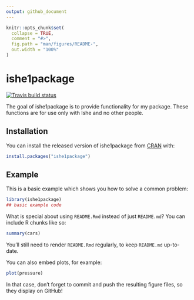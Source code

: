 ```yaml
---
output: github_document
---
```


<!-- README.md is generated from README.Rmd. Please edit that file -->

```r
knitr::opts_chunk$set(
  collapse = TRUE,
  comment = "#>",
  fig.path = "man/figures/README-",
  out.width = "100%"
)
```

# ishe1package

<!-- badges: start -->
[![Travis build status](https://travis-ci.com/Ishe27-ops/ishe1package.svg?branch=master)](https://travis-ci.com/Ishe27-ops/ishe1package)
<!-- badges: end -->

The goal of ishe1package is to provide functionality for my package. These 
  functions are for use only with Ishe and no other people.

## Installation

You can install the released version of ishe1package from [CRAN](https://CRAN.R-project.org) with:

``` r
install.packages("ishe1package")
```

## Example

This is a basic example which shows you how to solve a common problem:

```r
library(ishe1package)
## basic example code
```

What is special about using `README.Rmd` instead of just `README.md`? You can include R chunks like so:

```r
summary(cars)
```

You'll still need to render `README.Rmd` regularly, to keep `README.md` up-to-date.

You can also embed plots, for example:

```r
plot(pressure)
```

In that case, don't forget to commit and push the resulting figure files, so they display on GitHub!
